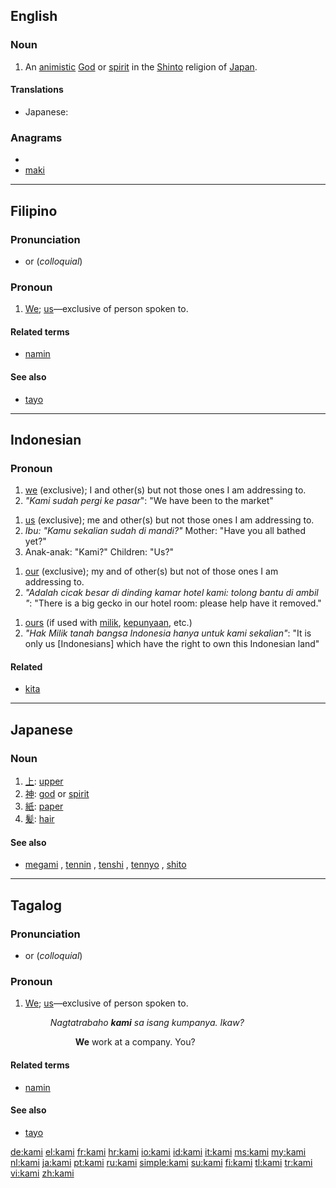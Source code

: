 ==English==
{{wikipedia}}

===Noun===
{{en-noun|kami}}

# An [[animistic]] [[God]] or [[spirit]] in the [[Shinto]] religion of [[Japan]].

====Translations====
{{trans-top|a God or spirit in the Shinto religion of Japan}}
* Japanese: {{t+|ja|神|tr=kami}}
{{trans-mid}}
{{trans-bottom}}

===Anagrams===
* {{alphagram|aikm}}
* [[maki#English|maki]]

----

==Filipino==

===Pronunciation===
* {{IPA|/kaˈmɪ/|lang=fil}} or {{IPA|/kaˈmɛ/|lang=fil}} (''colloquial'')

===Pronoun===
{{infl|fil|pronoun}}

# [[we|We]]; [[us]]—exclusive of person spoken to.

====Related terms====
* [[namin]]

====See also====
* [[tayo]]

----

==Indonesian==

===Pronoun===
{{infl|id|pronoun}}

# [[we]] (exclusive); I and other(s) but not those ones I am addressing to.
# ''"Kami sudah pergi ke pasar''": "We have been to the market"

# [[us]]  (exclusive); me and other(s) but not  those ones I am addressing to.
# ''Ibu: "Kamu sekalian sudah di mandi?"'' Mother: "Have you all bathed yet?"
# Anak-anak: "Kami?" Children: "Us?"

# [[our]]  (exclusive); my and of other(s) but not of those ones I am addressing to.
# ''"Adalah cicak besar di dinding kamar hotel kami: tolong bantu di ambil "'': "There is a big gecko in our hotel room: please help have it removed."

# [[ours]] (if used with [[milik]], [[punya|kepunyaan]], etc.)
# ''"Hak Milik tanah bangsa Indonesia hanya untuk kami sekalian"'': "It is only us [Indonesians] which have the right to own this Indonesian land"

====Related====
{{rfc-header|Related|lang=id}}
* [[kita]]

----

==Japanese==

===Noun===
{{ja-noun|r|hira=かみ}}

# [[上]]: [[upper]]
# [[神]]: [[god]] or [[spirit]]
# [[紙]]: [[paper]]
# [[髪]]: [[hair]]

====See also====
* {{sense|神}} [[megami]] , [[tennin]] , [[tenshi]] , [[tennyo]] , [[shito]]

----

==Tagalog==

===Pronunciation===
* {{IPA|/kaˈmɪ/|lang=tl}} or {{IPA|/kaˈmɛ/|lang=tl}} (''colloquial'')

===Pronoun===
{{infl|tl|pronoun}}

# [[we|We]]; [[us]]—exclusive of person spoken to.
#: ''Nagtatrabaho '''kami''' sa isang kumpanya. Ikaw?''
#:: '''We''' work at a company. You?

====Related terms====
* [[namin]]

====See also====
* [[tayo]]

[[de:kami]]
[[el:kami]]
[[fr:kami]]
[[hr:kami]]
[[io:kami]]
[[id:kami]]
[[it:kami]]
[[ms:kami]]
[[my:kami]]
[[nl:kami]]
[[ja:kami]]
[[pt:kami]]
[[ru:kami]]
[[simple:kami]]
[[su:kami]]
[[fi:kami]]
[[tl:kami]]
[[tr:kami]]
[[vi:kami]]
[[zh:kami]]